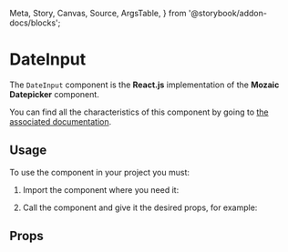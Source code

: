   Meta,
  Story,
  Canvas,
  Source,
  ArgsTable,
} from '@storybook/addon-docs/blocks';

<Meta title="DateInput" component={DateInput} />

# DateInput

The `DateInput` component is the **React.js** implementation of the **Mozaic Datepicker** component.

You can find all the characteristics of this component by going to [the associated documentation](https://mozaic.adeo.cloud/Components/Form/Datepicker/).

## Usage

To use the component in your project you must:

1. Import the component where you need it:

<Source
  language="javascript"
  code="import { DateInput } from 'mozaic-react';"
/>

2. Call the component and give it the desired props, for example:

<Canvas withSource="open">
  <Story id="dateinput--controls" />
</Canvas>

## Props

<ArgsTable of={DateInput} />
